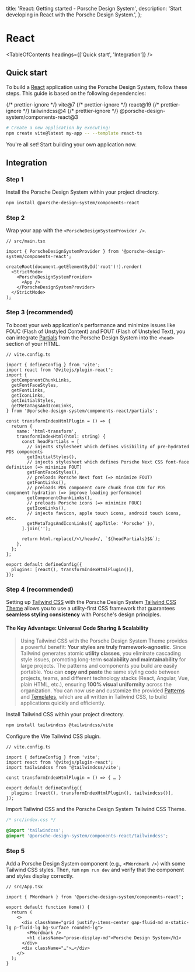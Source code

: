 
  title: 'React: Getting started - Porsche Design System',
  description: 'Start developing in React with the Porsche Design System.',
};

# React

<TableOfContents headings={['Quick start', 'Integration']} />

## Quick start

To build a [React](https://react.dev/learn/creating-a-react-app#start-from-scratch) application using the Porsche Design
System, follow these steps. This guide is based on the following dependencies:

<div className="flex flex-wrap gap-static-sm my-fluid-sm">
  {/* prettier-ignore */}
  <PTag compact={true} color="notification-info-soft">vite@7</PTag>
  {/* prettier-ignore */}
  <PTag compact={true} color="notification-info-soft">react@19</PTag>
  {/* prettier-ignore */}
  <PTag compact={true} color="notification-info-soft">tailwindcss@4</PTag>
  {/* prettier-ignore */}
  <PTag compact={true} color="notification-info-soft">@porsche-design-system/components-react@3</PTag>
</div>

```bash
# Create a new application by executing:
npm create vite@latest my-app -- --template react-ts
```

You're all set! Start building your own application now.

## Integration

### Step 1

Install the Porsche Design System within your project directory.

```bash
npm install @porsche-design-system/components-react
```

### Step 2

Wrap your app with the `<PorscheDesignSystemProvider />`.

```tsx
// src/main.tsx

import { PorscheDesignSystemProvider } from '@porsche-design-system/components-react';

createRoot(document.getElementById('root')!).render(
  <StrictMode>
    <PorscheDesignSystemProvider>
      <App />
    </PorscheDesignSystemProvider>
  </StrictMode>
);
```

### Step 3 (recommended)

To boost your web application's performance and minimize issues like FOUC (Flash of Unstyled Content) and FOUT (Flash of
Unstyled Text), you can integrate [Partials](/partials/introduction) from the Porsche Design System into the `<head>`
section of your HTML.

```tsx
// vite.config.ts

import { defineConfig } from 'vite';
import react from '@vitejs/plugin-react';
import {
  getComponentChunkLinks,
  getFontFaceStyles,
  getFontLinks,
  getIconLinks,
  getInitialStyles,
  getMetaTagsAndIconLinks,
} from '@porsche-design-system/components-react/partials';

const transformIndexHtmlPlugin = () => {
  return {
    name: 'html-transform',
    transformIndexHtml(html: string) {
      const headPartials = [
        // injects stylesheet which defines visibility of pre-hydrated PDS components
        getInitialStyles(),
        // injects stylesheet which defines Porsche Next CSS font-face definition (=> minimize FOUT)
        getFontFaceStyles(),
        // preloads Porsche Next font (=> minimize FOUT)
        getFontLinks(),
        // preloads PDS component core chunk from CDN for PDS component hydration (=> improve loading performance)
        getComponentChunkLinks(),
        // preloads Porsche icons (=> minimize FOUC)
        getIconLinks(),
        // injects favicon, apple touch icons, android touch icons, etc.
        getMetaTagsAndIconLinks({ appTitle: 'Porsche' }),
      ].join('');

      return html.replace(/<\/head>/, `${headPartials}$&`);
    },
  };
};

export default defineConfig({
  plugins: [react(), transformIndexHtmlPlugin()],
});
```

### Step 4 (recommended)

Setting up [Tailwind CSS](https://tailwindcss.com) with the Porsche Design System
[Tailwind CSS Theme](/tailwindcss/introduction) allows you to use a utility-first CSS framework that guarantees
**seamless styling consistency** with Porsche's design principles.

#### The Key Advantage: Universal Code Sharing & Scalability

> Using Tailwind CSS with the Porsche Design System Theme provides a powerful benefit: **Your styles are truly
> framework-agnostic**. Since Tailwind generates atomic **utility classes**, you eliminate cascading style issues,
> promoting long-term **scalability and maintainability** for large projects. The patterns and components you build are
> easily portable. You can **copy and paste** the same styling code between projects, teams, and different technology
> stacks (React, Angular, Vue, plain HTML, etc.), ensuring **100% visual uniformity** across the organization. You can
> now use and customize the provided [Patterns](/patterns) and [Templates](/templates), which are all written in
> Tailwind CSS, to build applications quickly and efficiently.

Install Tailwind CSS within your project directory.

```bash
npm install tailwindcss @tailwindcss/vite
```

Configure the Vite Tailwind CSS plugin.

```tsx
// vite.config.ts

import { defineConfig } from 'vite';
import react from '@vitejs/plugin-react';
import tailwindcss from '@tailwindcss/vite';

const transformIndexHtmlPlugin = () => { … }

export default defineConfig({
  plugins: [react(), transformIndexHtmlPlugin(), tailwindcss()],
});
```

Import Tailwind CSS and the Porsche Design System Tailwind CSS Theme.

```css
/* src/index.css */

@import 'tailwindcss';
@import '@porsche-design-system/components-react/tailwindcss';
```

### Step 5

Add a Porsche Design System component (e.g., `<PWordmark />`) with some Tailwind CSS styles. Then, run `npm run dev` and
verify that the component and styles display correctly.

```tsx
// src/App.tsx

import { PWordmark } from '@porsche-design-system/components-react';

export default function Home() {
  return (
    <>
      <div className="grid justify-items-center gap-fluid-md m-static-lg p-fluid-lg bg-surface rounded-lg">
        <PWordmark />
        <h1 className="prose-display-md">Porsche Design System</h1>
      </div>
      <div className="…">…</div>
    </>
  );
}
```
